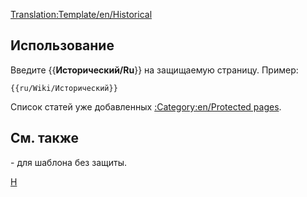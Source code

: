 <noinclude>[[Translation:Template/en/Historical]]</noinclude>{{en/Ambox| type  = protected
| text  = <strong>Заметка</strong><br> Эта статья предназначена для исторических целей и следовательно защищена от дальнейших изменений.
}}<includeonly>{{{1|}}}</includeonly><noinclude>

==Использование==
Введите <nowiki>{{</nowiki>'''Исторический/Ru'''<nowiki>}}</nowiki> на защищаемую страницу. Пример:
<pre>{{ru/Wiki/Исторический}}</pre>
Список статей уже добавленных [[:Category:en/Protected pages]].
==См. также==
{{en/S|en/Historic}}- для шаблона без защиты.

[[Category:en/Manual/Base Set/Message boxes|H]]</noinclude>